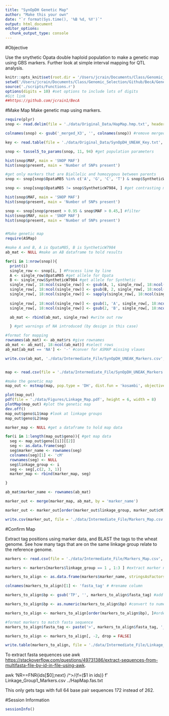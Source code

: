 ```yaml
---
title: "SynOpDH Genetic Map"
author: "Make this your own"
date: "`r format(Sys.time(), '%B %d, %Y')`"
output: html_document
editor_options: 
  chunk_output_type: console
---
```


#Objective

Use the snythetic Opata double haploid population to make a genetic map using GBS markers.  Further look at simple interval mapping for QTL analysis.

```r
knitr::opts_knit$set(root.dir = '/Users/jcrain/Documents/Class/Genomic_Selection/Github/BecA/Genetic_Mapping/')
setwd('/Users/jcrain/Documents/Class/Genomic_Selection/Github/BecA/Genetic_Mapping/')
source('./scripts/Functions.r')
options(digits = 10) #set options to include lots of digits
#Git link
##https://github.com/jcrain1/BecA
```

#Make Map
Make genetic map using markers.

```r
require(plyr)
snop <- read.delim(file = './data/Original_Data/HapMap.hmp.txt', header = TRUE, stringsAsFactors = FALSE, check.names = FALSE) #read in file

colnames(snop) <- gsub('_merged_X3', '', colnames(snop)) #remove merged_X3

key <- read.table(file = './data/Original_Data/SynOpDH_UNEAK_Key.txt', header = TRUE)

snop <- tassel5_to_params(snop, 11, 94) #get population parameters

hist(snop$MAF, main = 'SNOP MAF')
hist(snop$present, main = 'Number of SNPs present')

#get only markers that are Biallelic and homozygous between parents
snop <- snop[snop$OpataM85 %in% c('A', 'G', 'C', 'T') & snop$SyntheticW7984 %in% c('A', 'G', 'C', 'T') , ]

snop <- snop[snop$OpataM85 != snop$SyntheticW7984, ] #get contrasting markers

hist(snop$MAF, main = 'SNOP MAF')
hist(snop$present, main = 'Number of SNPs present')

snop <- snop[snop$present > 0.95 & snop$MAF > 0.45,] #filter
hist(snop$MAF, main = 'SNOP MAF')
hist(snop$present, main = 'Number of SNPs present')


#Make genetic map
require(ASMap)

#make A and B, A is OpataM85, B is SyntheticW7984
ab_mat <- NULL #make an AB dataframe to hold results

for(i in 1:nrow(snop)){
  print(i)
  single_row <- snop[i, ] #Process line by line
  A <- single_row$OpataM85 #get allele for Opata
  B <- single_row$SyntheticW7984 #get allele for Synthetic
  single_row[, 18:ncol(single_row)] <- gsub(A, 1, single_row[, 18:ncol(single_row)]) #Substitue for allele A 1
  single_row[, 18:ncol(single_row)] <- gsub(B, 2, single_row[, 18:ncol(single_row)]) #substitue for allele B 2
  single_row[, 18:ncol(single_row)] <- sapply(single_row[, 18:ncol(single_row)], as.numeric) #make numeric, turns all others into missing values
  
  single_row[, 18:ncol(single_row)] <- gsub(1, 'A', single_row[, 18:ncol(single_row)]) #convert from number to lettter
  single_row[, 18:ncol(single_row)] <- gsub(2, 'B', single_row[, 18:ncol(single_row)])

  ab_mat <- rbind(ab_mat, single_row) #write out row

  } #get warnings of NA introduced (by design in this case)

#format for mapping
rownames(ab_mat) <- ab_mat$rs #give rownames
ab_mat <- ab_mat[, 18:ncol(ab_mat)] #select rows
ab_mat[ab_mat == 'NA'] <- '-' #conver for ASMAP missing vlaues

write.csv(ab_mat, './data/Intermediate_File/SynOpDH_UNEAK_Markers.csv', row.names = TRUE, quote = FALSE) #write out and read in to get the formatting


map <- read.csv(file = './data/Intermediate_File/SynOpDH_UNEAK_Markers.csv', header = TRUE, stringsAsFactors = FALSE, row.names = 1, check.names = FALSE)

#make the genetic map
map_out <- mstmap(map, pop.type = 'DH', dist.fun = 'kosambi', objective.fun = 'COUNT', p.value = 1e-06, noMap.dist = 25, noMap.size = 35, miss.thresh = 200) #play with parameters to make better map

plot(map_out)
pdf(file = './data/Figures/Linkage_Map.pdf', height = 6, width = 8)
plotMap(map_out) #plot the genetic map
dev.off()
map_out$geno$L1$map #look at linkage groups
map_out$geno$L2$map

marker_map <- NULL #get a dataframe to hold map data

for(i in 1:length(map_out$geno)){ #get map data
  seg <- map_out$geno[[i]][[2]]
  seg <- as.data.frame(seg)
  seg$marker_name <- rownames(seg)
  colnames(seg)[1] <- 'cM'
  rownames(seg) <- NULL
  seg$linkage_group <- i
  seg <- seg[,c(2, 3, 1)]
  marker_map <- rbind(marker_map, seg)

}

ab_mat$marker_name <- rownames(ab_mat)

marker_out <- merge(marker_map, ab_mat, by = 'marker_name')

marker_out <- marker_out[order(marker_out$linkage_group, marker_out$cM),] #order by linkage group and chromosome

write.csv(marker_out, file = './data/Intermediate_File/Markers_Map.csv', row.names = FALSE, quote = FALSE) #write file out

```

#Confirm Map

Extract tag positions using marker data, and BLAST the tags to the wheat genome.  See how many tags that are on the same linkage group relate to the reference genome.

```r
markers <- read.csv(file = './data/Intermediate_File/Markers_Map.csv', header = TRUE, stringsAsFactors = FALSE) #read in file 

markers <- markers[markers$linkage_group == 1 , 1:3 ] #extract marker name from linkage group

markers_to_align <- as.data.frame(markers$marker_name, stringsAsFactors = FALSE) #extract only marker tag

colnames(markers_to_align)[1] <- 'fasta_tag' # #rename column

markers_to_align$bp <- gsub('TP', '', markers_to_align$fasta_tag) #add base pair position

markers_to_align$bp <- as.numeric(markers_to_align$bp) #convert to numeric

markers_to_align <- markers_to_align[order(markers_to_align$bp), ]#order markers

#format markers to match fasta sequence
markers_to_align$fasta_tag <- paste('>', markers_to_align$fasta_tag, '_hit_64', sep = '')

markers_to_align <- markers_to_align[, -2, drop = FALSE]

write.table(markers_to_align, file = './data/Intermediate_File/Linkage_Group1_Markers.csv', quote = FALSE, row.names = FALSE, col.names = FALSE, sep = ',')
```

To extract fasta sequences use awk [https://stackoverflow.com/questions/49731386/extract-sequences-from-multifasta-file-by-id-in-file-using-awk](https://stackoverflow.com/questions/49731386/extract-sequences-from-multifasta-file-by-id-in-file-using-awk).

awk 'NR==FNR{ids[$0];next} /^>/{f=($1 in ids)} f' Linkage_Group1_Markers.csv ../HapMap.fas.txt

This only gets tags with full 64 base pair sequences 172 instead of 262.

#Session Information

```r
sessionInfo()
```